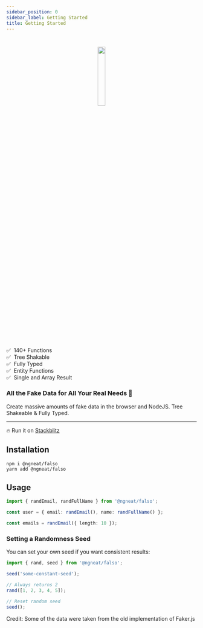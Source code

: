 ```yaml
---
sidebar_position: 0
sidebar_label: Getting Started
title: Getting Started
---
```


#

<p align="center">
 <img width="20%" height="20%"  src={require('../static/img/logo.png').default} />
</p>

✅ &nbsp;140+ Functions  
✅ &nbsp;Tree Shakable  
✅ &nbsp;Fully Typed  
✅ &nbsp;Entity Functions  
✅ &nbsp;Single and Array Result

 ### All the Fake Data for All Your Real Needs 🙂

Create massive amounts of fake data in the browser and NodeJS. Tree Shakeable & Fully Typed.

<hr />

🔥 Run it on [Stackblitz](https://stackblitz.com/edit/typescript-pjao1u?file=index.ts)

## Installation

```
npm i @ngneat/falso
yarn add @ngneat/falso
```

## Usage

```ts
import { randEmail, randFullName } from '@ngneat/falso';

const user = { email: randEmail(), name: randFullName() };

const emails = randEmail({ length: 10 });
```

### Setting a Randomness Seed

You can set your own seed if you want consistent results:

```ts
import { rand, seed } from '@ngneat/falso';

seed('some-constant-seed');

// Always returns 2
rand([1, 2, 3, 4, 5]);

// Reset random seed
seed();
```

Credit: Some of the data were taken from the old implementation of Faker.js
